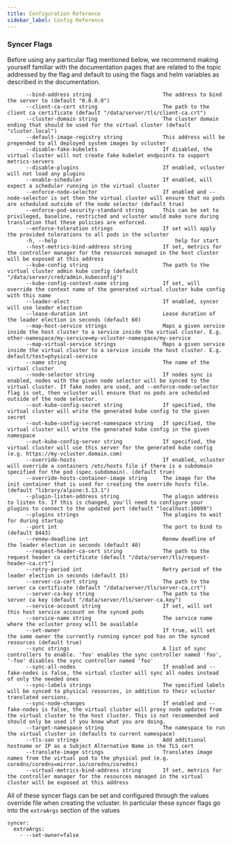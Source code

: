 ```yaml
---
title: Configuration Reference
sidebar_label: Config Reference
---
```


### Syncer Flags
Before using any particular flag mentioned below, we recommend making yourself familiar with the documentation pages that are related to the topic addressed by the flag and default to using the flags and helm variables as described in the documentation. 

```
      --bind-address string                       The address to bind the server to (default "0.0.0.0")
      --client-ca-cert string                     The path to the client ca certificate (default "/data/server/tls/client-ca.crt")
      --cluster-domain string                     The cluster domain ending that should be used for the virtual cluster (default "cluster.local")
      --default-image-registry string             This address will be prepended to all deployed system images by vcluster
      --disable-fake-kubelets                     If disabled, the virtual cluster will not create fake kubelet endpoints to support metrics-servers
      --disable-plugins                           If enabled, vcluster will not load any plugins
      --enable-scheduler                          If enabled, will expect a scheduler running in the virtual cluster
      --enforce-node-selector                     If enabled and --node-selector is set then the virtual cluster will ensure that no pods are scheduled outside of the node selector (default true)
      --enforce-pod-security-standard string      This can be set to privileged, baseline, restricted and vcluster would make sure during translation that these policies are enforced.
      --enforce-toleration strings                If set will apply the provided tolerations to all pods in the vcluster
      -h, --help                                      help for start
      --host-metrics-bind-address string          If set, metrics for the controller manager for the resources managed in the host cluster will be exposed at this address
      --kube-config string                        The path to the virtual cluster admin kube config (default "/data/server/cred/admin.kubeconfig")
      --kube-config-context-name string           If set, will override the context name of the generated virtual cluster kube config with this name
      --leader-elect                              If enabled, syncer will use leader election
      --lease-duration int                        Lease duration of the leader election in seconds (default 60)
      --map-host-service strings                  Maps a given service inside the host cluster to a service inside the virtual cluster. E.g. other-namespace/my-service=my-vcluster-namespace/my-service
      --map-virtual-service strings               Maps a given service inside the virtual cluster to a service inside the host cluster. E.g. default/test=physical-service
      --name string                               The name of the virtual cluster
      --node-selector string                      If nodes sync is enabled, nodes with the given node selector will be synced to the virtual cluster. If fake nodes are used, and --enforce-node-selector flag is set, then vcluster will ensure that no pods are scheduled outside of the node selector.
      --out-kube-config-secret string             If specified, the virtual cluster will write the generated kube config to the given secret
      --out-kube-config-secret-namespace string   If specified, the virtual cluster will write the generated kube config in the given namespace
      --out-kube-config-server string             If specified, the virtual cluster will use this server for the generated kube config (e.g. https://my-vcluster.domain.com)
      --override-hosts                            If enabled, vcluster will override a containers /etc/hosts file if there is a subdomain specified for the pod (spec.subdomain). (default true)
      --override-hosts-container-image string     The image for the init container that is used for creating the override hosts file. (default "library/alpine:3.13.1")
      --plugin-listen-address string              The plugin address to listen to. If this is changed, you'll need to configure your plugins to connect to the updated port (default "localhost:10099")
      --plugins strings                           The plugins to wait for during startup
      --port int                                  The port to bind to (default 8443)
      --renew-deadline int                        Renew deadline of the leader election in seconds (default 40)
      --request-header-ca-cert string             The path to the request header ca certificate (default "/data/server/tls/request-header-ca.crt")
      --retry-period int                          Retry period of the leader election in seconds (default 15)
      --server-ca-cert string                     The path to the server ca certificate (default "/data/server/tls/server-ca.crt")
      --server-ca-key string                      The path to the server ca key (default "/data/server/tls/server-ca.key")
      --service-account string                    If set, will set this host service account on the synced pods
      --service-name string                       The service name where the vcluster proxy will be available
      --set-owner                                 If true, will set the same owner the currently running syncer pod has on the synced resources (default true)
      --sync strings                              A list of sync controllers to enable. 'foo' enables the sync controller named 'foo', '-foo' disables the sync controller named 'foo'
      --sync-all-nodes                            If enabled and --fake-nodes is false, the virtual cluster will sync all nodes instead of only the needed ones
      --sync-labels strings                       The specified labels will be synced to physical resources, in addition to their vcluster translated versions.
      --sync-node-changes                         If enabled and --fake-nodes is false, the virtual cluster will proxy node updates from the virtual cluster to the host cluster. This is not recommended and should only be used if you know what you are doing.
      --target-namespace string                   The namespace to run the virtual cluster in (defaults to current namespace)
      --tls-san strings                           Add additional hostname or IP as a Subject Alternative Name in the TLS cert
      --translate-image strings                   Translates image names from the virtual pod to the physical pod (e.g. coredns/coredns=mirror.io/coredns/coredns)
      --virtual-metrics-bind-address string       If set, metrics for the controller manager for the resources managed in the virtual cluster will be exposed at this address
```

All of these syncer flags can be set and configured through the values override file when creating the vcluster. In particular these syncer flags go into the `extraArgs` section of the values
```
syncer:
  extraArgs:
    - --set-owner=false
```
